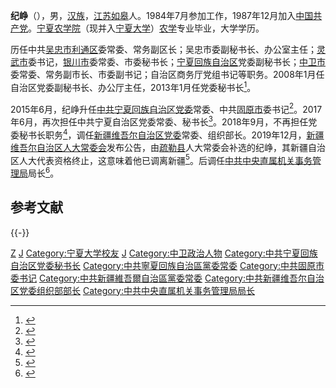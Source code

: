 '''纪峥'''（{{bd|1964年|11月||catIdx=J纪}}），男，[[汉族|汉族]]，[[江苏|江苏]][[如皋|如皋]]人。1984年7月参加工作，1987年12月加入[[中国共产党|中国共产党]]。[[宁夏大学|宁夏农学院]]（现并入[[宁夏大学|宁夏大学]]）[[农学|农学]]专业毕业，大学学历。

历任中共[[吴忠市|吴忠市]][[利通区|利通区]]委常委、常务副区长；吴忠市委副秘书长、办公室主任；[[灵武市|灵武市]]委书记，[[银川市|银川市]]委常委、市委秘书长；[[宁夏回族自治区|宁夏回族自治区]]党委副秘书长；[[中卫市|中卫市]]委常委、常务副市长、市委副书记；自治区商务厅党组书记等职务。2008年1月任自治区党委副秘书长、办公厅主任，2013年1月任党委秘书长<ref>{{cite web|title=2013年1-2月干部任免信息|url=http://www.nxdjw.gov.cn/gbrm/201303/t20130313_1130769.html|accessdate=2012-11-01|publisher=宁夏党建网|archive-url=https://web.archive.org/web/20130321041937/http://www.nxdjw.gov.cn/gbrm/201303/t20130313_1130769.html|archive-date=2013-03-21|dead-url=yes}}</ref>。

2015年6月，纪峥升任[[中国共产党宁夏回族自治区委员会|中共宁夏回族自治区党委]]常委、中共[[固原市|固原市]]委书记<ref>{{cite web|title=李文章任宁夏党委政法委书记 纪峥接任固原市委书记|url=http://district.ce.cn/newarea/sddy/201506/18/t20150618_5678040.shtml|accessdate=2015-06-18|publisher=中国经济网}}</ref>。2017年6月，再次担任中共宁夏自治区党委常委、秘书长<ref>{{cite web|title=纪峥任宁夏党委秘书长 张柱、何健分别任固原、中卫市委书记|url=http://district.ce.cn/newarea/sddy/201707/01/t20170701_23965299.shtml|accessdate=|date=2017-07-01|publisher=中国经济网}}</ref>。2018年9月，不再担任党委秘书长职务<ref>{{cite web|title=赵永清任自治区党委秘书长|url=http://www.nxnews.net/dz/dzjj/201809/t20180927_6048572.html|accessdate=2018-09-27|publisher=宁夏新闻网}}</ref>，调任[[中国共产党新疆维吾尔自治区委员会|新疆维吾尔自治区党委]]常委、组织部长。2019年12月，[[新疆维吾尔自治区人民代表大会常务委员会|新疆维吾尔自治区人大常委会]]发布公告，由[[疏勒县|疏勒县]]人大常委会补选的纪峥，其新疆自治区人大代表资格终止，这意味着他已调离新疆<ref>{{cite web|title=新疆组织部部长纪峥调离新疆 曾在宁夏工作30多年|url=https://news.sina.com.cn/c/2019-12-26/doc-iihnzahk0185144.shtml|accessdate=2019-12-26|publisher=新京报}}</ref>。后调任[[中共中央直属机关事务管理局|中共中央直属机关事务管理局]]局长<ref>{{cite web|title=纪峥出任中央直属机关事务管理局局长，此前在新疆任职|url=https://tech.sina.com.cn/roll/2020-01-11/doc-iihnzahk3395801.shtml|accessdate=2020-01-11|publisher=澎湃新闻}}</ref>。

== 参考文献 ==
{{Reflist}}

{{-}}
{{start box}}
{{s-ppo|cpc}}
{{s-before|[[马奔_(政治人物)|马奔]]}}
{{s-title|[[中共中央直属机关事务管理局|中共中央直属机关事务管理局]]局长|2019年12月 - }}
{{s-inc}}
{{s-before|[[马学军|马学军]]}}
{{s-title|[[中国共产党新疆维吾尔自治区委员会|中国共产党新疆维吾尔自治区委员会]]组织部长|2018年9月 - 2019年12月}}
{{s-after|[[李邑飞|李邑飞]]}}
{{s-before|[[何健_(宁夏)|何　健]]}}
{{s-title|[[中国共产党宁夏回族自治区委员会|中国共产党宁夏回族自治区委员会]]秘书长|2017年6月 - 2018年9月}}
{{s-after|[[赵永清_(1963年)|赵永清]]}}
{{s-before|[[李文章|李文章]]}}
{{s-title|[[中国共产党固原市委员会|中国共产党固原市委员会]]书记|2015年6月－2017年6月}}
{{s-after|[[张柱_(1968年)|张　柱]]}}
{{s-before|[[崔波_(官员)|崔　波]]}}
{{s-title|[[中国共产党宁夏回族自治区委员会|中国共产党宁夏回族自治区委员会]]秘书长|2013年2月－2015年6月}}
{{s-after|[[何健_(宁夏)|何　健]]|rows=2}}
{{s-before|[[刘小河|刘小河]]}}
{{s-title|[[中国共产党宁夏回族自治区委员会|中国共产党宁夏回族自治区委员会]]办公厅主任|2008年1月－2013年2月}}
{{end box}}

{{DEFAULTSORT:JI纪}}
[[Category:纪姓|Z]]
[[Category:如皋人|J]]
[[Category:宁夏大学校友|Category:宁夏大学校友]]
[[Category:廈門大學校友|J]]
[[Category:中卫政治人物|Category:中卫政治人物]]
[[Category:中共宁夏回族自治区党委秘书长|Category:中共宁夏回族自治区党委秘书长]]
[[Category:中共寧夏回族自治區黨委常委|Category:中共寧夏回族自治區黨委常委]]
[[Category:中共固原市委书记|Category:中共固原市委书记]]
[[Category:中共新疆維吾爾自治區黨委常委|Category:中共新疆維吾爾自治區黨委常委]]
[[Category:中共新疆维吾尔自治区党委组织部部长|Category:中共新疆维吾尔自治区党委组织部部长]]
[[Category:中共中央直属机关事务管理局局长|Category:中共中央直属机关事务管理局局长]]